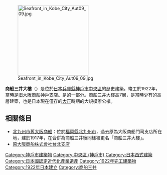 {{expand|time=2015-12-14T09:38:28+00:00}}
{{unreferenced|time=2015-12-14T09:38:28+00:00}}
[[File:Seafront_in_Kobe_City_Aut09_09.jpg|225px]]

'''商船三井大樓'''（{{lang-ja|商船三井ビルディング}}）是位於[[日本|日本]][[兵庫縣|兵庫縣]][[神戶市|神戶市]][[中央區_(神戶市)|中央區]]的歷史建築。竣工於1922年，當時是[[商船三井|旧大阪商船]]神戶支店。是{{link-ja|近代化產業遺產|近代化産業遺産}}的一部分。商船三井大樓高7層，是當時少有的高層建築，也是日本現在僅存的[[大正|大正]]時期的大規模辦公樓。

== 相關條目 ==
{{commonscat|Shosen-Mitsui Building (Kobe)}}

* [[北九州市舊大阪商船|北九州市舊大阪商船]]：位於[[福岡縣|福岡縣]][[北九州市|北九州市]]，過去原為大阪商船門司支店所在地，建於1917年，在合併為商船三井後同樣被更名「商船三井大樓」。
*[[原大阪商船株式會社台北支店|原大阪商船株式會社台北支店]]

[[Category:神戶市建築物|Category:神戶市建築物]]
[[Category:中央區_(神戶市)|Category:中央區 (神戶市)]]
[[Category:日本西式建築|Category:日本西式建築]]
[[Category:日本國認定近代化產業遺產|Category:日本國認定近代化產業遺產]]
[[Category:1922年完工建築物|Category:1922年完工建築物]]
[[Category:1922年日本建立|Category:1922年日本建立]]
[[Category:商船三井|Category:商船三井]]